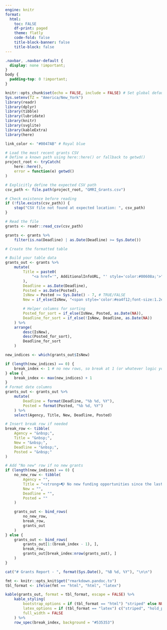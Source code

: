 ```yaml
---
engine: knitr
format:
  html:
    toc: FALSE
    df-print: paged
    theme: flatly
    code-fold: false
    title-block-banner: false
    title-block: false
---
```


```css
.navbar, .navbar-default {
  display: none !important;
}
body {
  padding-top: 0 !important;
}
```

```r
knitr::opts_chunk$set(echo = FALSE, include = FALSE) # Set global defaults
Sys.setenv(TZ = "America/New_York")
library(readr)
library(dplyr)
library(tibble)
library(lubridate)
library(knitr)
library(svglite)
library(kableExtra)
library(here)

link_color <- "#0047AB" # Royal blue
```

```r
# Load the most recent grants CSV
# Define a known path using here::here() or fallback to getwd()
project_root <- tryCatch(
    here::here(),
    error = function(e) getwd()
)

# Explicitly define the expected CSV path
csv_path <- file.path(project_root, "GMRI_Grants.csv")

# Check existence before reading
if (!file.exists(csv_path)) {
    stop("CSV file not found at expected location: ", csv_path)
}

# Read the file
grants <- readr::read_csv(csv_path)

grants <- grants %>%
    filter(is.na(Deadline) | as.Date(Deadline) >= Sys.Date())

# Create the formatted table

# Build your table data
grants_out <- grants %>%
    mutate(
        Title = paste0(
            "<a href='", AdditionalInfoURL, "' style='color:#00608a;'>", Title, "</a>"
        ),
        Deadline = as.Date(Deadline),
        Posted = as.Date(Posted),
        IsNew = Posted >= Sys.Date() - 7, # TRUE/FALSE
        New = if_else(IsNew, "<span style='color:#ea4f12;font-size:1.2em;'>&#x25CF;</span>", ""),

        # Helper columns for sorting
        Posted_for_sort = if_else(IsNew, Posted, as.Date(NA)),
        Deadline_for_sort = if_else(!IsNew, Deadline, as.Date(NA))
    ) %>%
    arrange(
        desc(IsNew),
        desc(Posted_for_sort),
        Deadline_for_sort
    )

new_indices <- which(grants_out$IsNew)

if (length(new_indices) == 0) {
    break_index <- 1 # no new rows, so break at 1 (or whatever logic you want)
} else {
    break_index <- max(new_indices) + 1
}
# Format date columns
grants_out <- grants_out %>%
    mutate(
        Deadline = format(Deadline, "%b %d, %Y"),
        Posted = format(Posted, "%b %d, %Y")
    ) %>%
    select(Agency, Title, New, Deadline, Posted)

# Insert break row if needed
break_row <- tibble(
    Agency = "&nbsp;",
    Title = "&nbsp;",
    New = "&nbsp;",
    Deadline = "&nbsp;",
    Posted = "&nbsp;"
)

# Add "No new" row if no new grants
if (length(new_indices) == 0) {
    no_new_row <- tibble(
        Agency = "",
        Title = "<strong>📭 No new funding opportunities since the last update.</strong>",
        New = "",
        Deadline = "",
        Posted = ""
    )

    grants_out <- bind_rows(
        no_new_row,
        break_row,
        grants_out
    )
} else {
    grants_out <- bind_rows(
        grants_out[1:(break_index - 1), ],
        break_row,
        grants_out[break_index:nrow(grants_out), ]
    )
}
```

```r
cat("# Grants Report - ", format(Sys.Date(), "%B %d, %Y"), "\n\n")
```

```r
fmt <- knitr::opts_knit$get("rmarkdown.pandoc.to")
tbl_format <- ifelse(fmt == "html", "html", "latex")

kable(grants_out, format = tbl_format, escape = FALSE) %>%
    kable_styling(
        bootstrap_options = if (tbl_format == "html") "striped" else NULL,
        latex_options = if (tbl_format == "latex") c("striped", "hold_position") else NULL,
        full_width = FALSE
    ) %>%
    row_spec(break_index, background = "#535353")
```